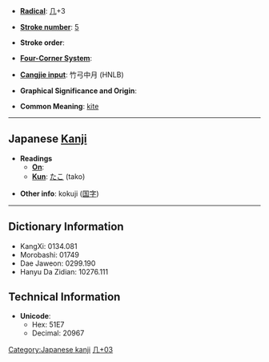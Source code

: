 * '''[[Wiktionary:Chinese radical index| Radical]]''': [[Wiktionary:Chinese radical index 几|几]]+3

* '''[[Wiktionary:Chinese total strokes index|Stroke number]]''': [[Wiktionary:Chinese total strokes index 5|5]]

* '''Stroke order''': 

* '''[[Wiktionary:Chinese four corner index|Four-Corner System]]''': 

* '''[[Wiktionary:Chinese Cangjie index|Cangjie input]]''': 竹弓中月 (HNLB)

* '''Graphical Significance and Origin''': 

* '''Common Meaning''': [[kite]]

----

== Japanese [[Kanji]] ==

* '''Readings'''
** '''[[On]]''': 
** '''[[Kun]]''': [[たこ]] (tako)

* '''Other info''': kokuji ([[国字]]) 

----

== Dictionary Information ==

* KangXi: 0134.081
* Morobashi: 01749
* Dae Jaweon: 0299.190
* Hanyu Da Zidian: 10276.111

== Technical Information ==

* '''Unicode''':
** Hex: 51E7
** Decimal: 20967

[[Category:Japanese kanji]]
[[Category:Japanese-only CJKV Characters|几+03]]